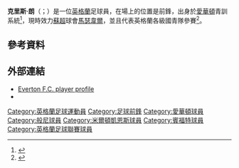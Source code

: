 {{noteTA
|G1=Football
|G2=EPL
|G3=FAcup
|1=zh-hans:朗; zh-hk:朗治;
}}
{{Infobox football biography
| name = Chris Long
| image = 
| image_size = 200
| caption = 
| fullname = Christopher Michael Long<ref name=Hugman>{{Hugman|26224|accessdate=28 July 2015}}</ref>
| birth_date = {{birth date and age|df=y|1995|2|25}}<ref name="Everton">{{cite web |title=Chris Long |url=http://www.evertonfc.com/player-profile/chris-long |publisher=Everton FC |accessdate=11 January 2014 |dead-url=yes |archiveurl=https://web.archive.org/web/20140912120843/http://www.evertonfc.com/player-profile/chris-long |archivedate=2014-09-12 }}</ref>
| birth_place = [[英格蘭|英格蘭]][[海頓|海頓]]
| height = {{height|m=1.80}}<ref>{{cite web |url=http://www.premierleague.com/en-gb/players/profile.overview.html/chris-long |title=Barclays Premier League Player Profile Chris Long |date=2014 |publisher=Premier League |accessdate=6 November 2012 |archive-date=2015-01-08 |archive-url=https://web.archive.org/web/20150108043034/http://www.premierleague.com/en-gb/players/profile.overview.html/chris-long |dead-url=no }}</ref>
| position = [[前鋒|前鋒]]
| currentclub = [[马瑟韦尔足球俱乐部|馬瑟韋爾]]
| clubnumber = 9
| youthyears1 = 2000–2013
| youthclubs1 = Everton
| years1 = 2013–2015
| clubs1 = [[埃弗顿足球俱乐部|愛華頓]]
| caps1 = 0
| goals1 = 0
| years2 = 2014
| clubs2 = → [[米尔顿凯恩斯足球俱乐部|米爾頓凱恩斯]] (loan)
| caps2 = 4
| goals2 = 1
| years3 = 2015
| clubs3 = → [[布伦特福德足球俱乐部|賓福特]] (loan)
| caps3 = 10
| goals3 = 4
| years4 = 2015–2018
| clubs4 = [[伯恩利足球俱乐部|般尼]]
| caps4 = 10
| goals4 = 0
| years5 = 2016–2017
| clubs5 = → [[弗利特伍德镇足球俱乐部|費列活特]] (loan)
| caps5 = 18
| goals5 = 4
| years6 = 2017
| clubs6 = → [[博尔顿足球俱乐部|保頓]] (loan)
| caps6 = 10
| goals6 = 1
| years7 = 2017–2018
| clubs7 = → [[北安普顿足球俱乐部|諾咸頓]] (loan)
| caps7 = 38
| goals7 = 9
| years8 = 2018
| clubs8 = [[弗利特伍德镇足球俱乐部|費列活特]]
| caps8 = 8
| goals8 = 0
| years9 = 2019
| clubs9 = [[黑池足球會|黑池]]
| caps9 = 17
| goals9 = 2
| years10 = 2019–
| clubs10 = [[马瑟韦尔足球俱乐部|馬瑟韋爾]]
| caps10 = 14
| goals10 = 3
| nationalyears1 = 2010–2011
| nationalteam1 = 英格蘭U16
| nationalcaps1 = 2
| nationalgoals1 = 0
| nationalyears2 = 2011
| nationalteam2 = 英格蘭U17
| nationalcaps2 = 4
| nationalgoals2 = 2
| nationalyears3 = 2012–2013
| nationalteam3 = 英格蘭U18
| nationalcaps3 = 2
| nationalgoals3 = 1
| nationalyears4 = 2013
| nationalteam4 = 英格蘭U19
| nationalcaps4 = 1
| nationalgoals4 = 0
| nationalyears5 = 2013–2014
| nationalteam5 = 英格蘭U20
| nationalcaps5 = 2
| nationalgoals5 = 1
| medaltemplates = 
| club-update = 20:17, 30 November 2019 (UTC)
| nationalteam-update = 21:51, 10 October 2014 (UTC)<ref name="FA">{{cite web|title=Chris Long|url=http://www.thefa.com/england/all-teams/players/l/chris-long|publisher=The FA|accessdate=7 September 2014|archive-date=2014-09-07|archive-url=https://web.archive.org/web/20140907143338/http://www.thefa.com/england/all-teams/players/l/chris-long|dead-url=no}}</ref>
}}

'''克里斯·朗'''（{{lang-en|'''Chris Long'''}}；{{bd|1995年|2月25日}}）是一位[[英格蘭|英格蘭]]足球員，在場上的位置是前鋒，出身於[[埃弗頓足球俱樂部|愛華頓]]青訓系統<ref name="Everton">{{cite web|title=Chris Long|url=http://www.evertonfc.com/player-profile/chris-long|work=http://www.evertonfc.com/|publisher=Everton FC|accessdate=11 January 2014|archive-url=https://web.archive.org/web/20140912120843/http://www.evertonfc.com/player-profile/chris-long|archive-date=2014-09-12|dead-url=yes}}</ref>，現時效力[[蘇超|蘇超]]球會[[马瑟韦尔足球俱乐部|馬瑟韋爾]]，並且代表英格蘭各級國青隊參賽<ref name="FA">{{cite web|title=Chris Long|url=http://www.thefa.com/england/all-teams/players/l/chris-long|work=http://www.thefa.com/|publisher=The FA|accessdate=7 September 2014}}</ref>。

==參考資料==
{{Reflist}}

==外部連結==
* [https://web.archive.org/web/20140912120843/http://www.evertonfc.com/player-profile/chris-long Everton F.C. player profile]
* {{soccerbase|id=70732}}

<!--{{般尼球員名單}}-->

{{DEFAULTSORT:Long, Chris}}
[[Category:英格蘭足球運動員|Category:英格蘭足球運動員]]
[[Category:足球前鋒|Category:足球前鋒]]
[[Category:愛華頓球員|Category:愛華頓球員]]
[[Category:般尼球員|Category:般尼球員]]
[[Category:米爾頓凱恩斯球員|Category:米爾頓凱恩斯球員]]
[[Category:賓福特球員|Category:賓福特球員]]
[[Category:英格蘭足球聯賽球員|Category:英格蘭足球聯賽球員]]

{{UK-sport-bio-stub}}